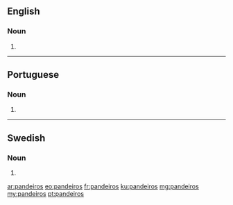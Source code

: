 ==English==

===Noun===
{{head|en|plural}}

# {{plural of|pandeiro|lang=en}}

----

==Portuguese==

===Noun===
{{head|pt|plural}} {{m}}

# {{plural of|pandeiro|lang=pt}}

----

==Swedish==

===Noun===
{{head|sv|noun form}}

# {{sv-noun-form-indef-gen|pandeiro}}

[[ar:pandeiros]]
[[eo:pandeiros]]
[[fr:pandeiros]]
[[ku:pandeiros]]
[[mg:pandeiros]]
[[my:pandeiros]]
[[pt:pandeiros]]